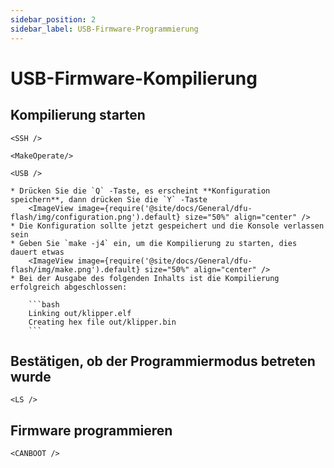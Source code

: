 ```yaml
---
sidebar_position: 2
sidebar_label: USB-Firmware-Programmierung
---
```




# USB-Firmware-Kompilierung


## Kompilierung starten

    <SSH />

    <MakeOperate/>

    <USB />

    * Drücken Sie die `Q` -Taste, es erscheint **Konfiguration speichern**, dann drücken Sie die `Y` -Taste
        <ImageView image={require('@site/docs/General/dfu-flash/img/configuration.png').default} size="50%" align="center" />
    * Die Konfiguration sollte jetzt gespeichert und die Konsole verlassen sein
    * Geben Sie `make -j4` ein, um die Kompilierung zu starten, dies dauert etwas
        <ImageView image={require('@site/docs/General/dfu-flash/img/make.png').default} size="50%" align="center" />
    * Bei der Ausgabe des folgenden Inhalts ist die Kompilierung erfolgreich abgeschlossen:

        ```bash
        Linking out/klipper.elf
        Creating hex file out/klipper.bin
        ```
## Bestätigen, ob der Programmiermodus betreten wurde

    <LS />

## Firmware programmieren
    
    <CANBOOT />